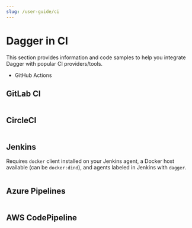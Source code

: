 ```yaml
---
slug: /user-guide/ci
---
```


# Dagger in CI

This section provides information and code samples to help you integrate Dagger with popular CI providers/tools.

- GitHub Actions


## GitLab CI

```yaml title=".gitlab-ci.yml" file=./snippets/gitlab.yml
```

## CircleCI

```yaml title=".circleci/config.yml" file=./snippets/circle.yml
```

## Jenkins

Requires `docker` client installed on your Jenkins agent, a Docker host available (can be `docker:dind`), and agents labeled in Jenkins with `dagger`.

```groovy title="Jenkinsfile" file=./snippets/Jenkinsfile
```

## Azure Pipelines

```yaml title="azure-pipelines.yml" file=./snippets/azure-pipelines.yml
```

## AWS CodePipeline

```yaml title="buildspec.yml" file=./snippets/buildspec.yml
```
